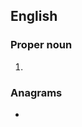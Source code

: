 {{also|obad}}
==English==

===Proper noun===
{{en-proper noun}}

# {{abbreviation of|Obadiah|lang=en}}

===Anagrams===
* {{anagrams|en|a=abdo|Abdo|Boda|abdo|boad|doab}}